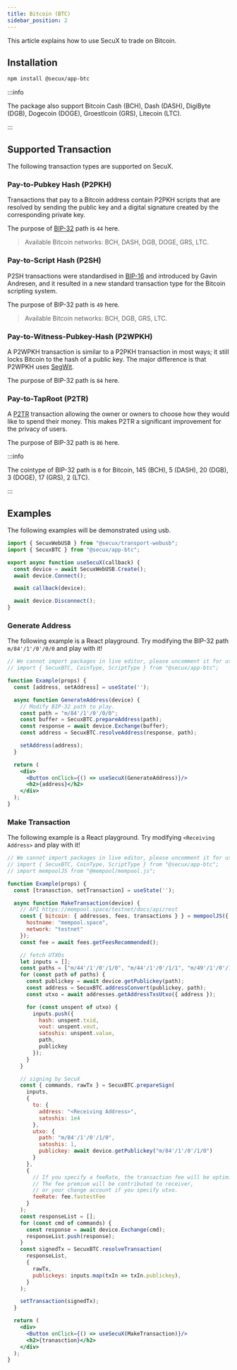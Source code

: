 ```yaml
---
title: Bitcoin (BTC)
sidebar_position: 2
---
```


This article explains how to use SecuX to trade on Bitcoin.

## Installation
```bash npm
npm install @secux/app-btc
```

:::info

The package also support Bitcoin Cash (BCH), Dash (DASH), DigiByte (DGB), Dogecoin (DOGE), Groestlcoin (GRS), Litecoin (LTC).

:::

## Supported Transaction
The following transaction types are supported on SecuX.

### Pay-to-Pubkey Hash (P2PKH)
Transactions that pay to a Bitcoin address contain P2PKH scripts that are resolved by sending the public key and a digital signature created by the corresponding private key.

The purpose of [BIP-32](https://github.com/Bitcoin/bips/blob/master/bip-0044.mediawiki) path is `44` here.

> Available Bitcoin networks: BCH, DASH, DGB, DOGE, GRS, LTC.

### Pay-to-Script Hash (P2SH)
P2SH transactions were standardised in [BIP-16](https://github.com/Bitcoin/bips/blob/master/bip-0016.mediawiki) and introduced by Gavin Andresen, and it resulted in a new standard transaction type for the Bitcoin scripting system. 

The purpose of BIP-32 path is `49` here.

> Available Bitcoin networks: BCH, DGB, GRS, LTC.

### Pay-to-Witness-Pubkey-Hash (P2WPKH)
A P2WPKH transaction is similar to a P2PKH transaction in most ways; it still locks Bitcoin to the hash of a public key. The major difference is that P2WPKH uses [SegWit](https://github.com/Bitcoin/bips/blob/master/bip-0141.mediawiki).

The purpose of BIP-32 path is `84` here.

### Pay-to-TapRoot (P2TR)
A [P2TR](https://github.com/bitcoin/bips/blob/master/bip-0341.mediawiki) transaction allowing the owner or owners to choose how they would like to spend their money. This makes P2TR a significant improvement for the privacy of users.

The purpose of BIP-32 path is `86` here.

:::info

The cointype of BIP-32 path is `0` for Bitcoin, 145 (BCH), 5 (DASH), 20 (DGB), 3 (DOGE), 17 (GRS), 2 (LTC).

:::

## Examples
The following examples will be demonstrated using usb.
```jsx
import { SecuxWebUSB } from "@secux/transport-webusb";
import { SecuxBTC } from "@secux/app-btc";

export async function useSecuX(callback) {
  const device = await SecuxWebUSB.Create();
  await device.Connect();

  await callback(device);

  await device.Disconnect();
}
```


### Generate Address
The following example is a React playground. Try modifying the BIP-32 path `m/84'/1'/0'/0/0` and play with it!
```jsx live
// We cannot import packages in live editor, please uncomment it for use.
// import { SecuxBTC, CoinType, ScriptType } from "@secux/app-btc";

function Example(props) {
  const [address, setAddress] = useState('');

  async function GenerateAddress(device) {
    // Modify BIP-32 path to play.
    const path = "m/84'/1'/0'/0/0";
    const buffer = SecuxBTC.prepareAddress(path);
    const response = await device.Exchange(buffer);
    const address = SecuxBTC.resolveAddress(response, path);

    setAddress(address);
  }

  return (
    <div>
      <Button onClick={() => useSecuX(GenerateAddress)}/>
      <h2>{address}</h2>
    </div>
  );
}
```

### Make Transaction
The following example is a React playground. Try modifying `<Receiving Address>` and play with it!
```jsx live
// We cannot import packages in live editor, please uncomment it for use.
// import { SecuxBTC, CoinType, ScriptType } from "@secux/app-btc";
// import mempoolJS from "@mempool/mempool.js";

function Example(props) {
  const [tranasction, setTransaction] = useState('');

  async function MakeTransaction(device) {
    // API https://mempool.space/testnet/docs/api/rest
    const { bitcoin: { addresses, fees, transactions } } = mempoolJS({
      hostname: "mempool.space",
      network: "testnet"
    });
    const fee = await fees.getFeesRecommended();

    // fetch UTXOs
    let inputs = [];
    const paths = ["m/44'/1'/0'/1/0", "m/44'/1'/0'/1/1", "m/49'/1'/0'/1/0"];
    for (const path of paths) {
      const publickey = await device.getPublickey(path);
      const address = SecuxBTC.addressConvert(publickey, path);
      const utxo = await addresses.getAddressTxsUtxo({ address });

      for (const unspent of utxo) {
        inputs.push({
          hash: unspent.txid,
          vout: unspent.vout,
          satoshis: unspent.value,
          path,
          publickey 
        });
      }
    }

    // signing by SecuX
    const { commands, rawTx } = SecuxBTC.prepareSign(
      inputs,
      {
        to: {
          address: "<Receiving Address>",
          satoshis: 1e4
        },
        utxo: {
          path: "m/84'/1'/0'/1/0",
          satoshis: 1,
          publickey: await device.getPublickey("m/84'/1'/0'/1/0")
        }
      },
      {
        // If you specify a feeRate, the transaction fee will be optimized.
        // The fee premium will be contributed to receiver,
        // or your change account if you specify utxo.
        feeRate: fee.fastestFee
      }
    );
    const responseList = [];
    for (const cmd of commands) {
      const response = await device.Exchange(cmd);
      responseList.push(response);
    }
    const signedTx = SecuxBTC.resolveTransaction(
      responseList, 
      {
        rawTx,
        publickeys: inputs.map(txIn => txIn.publickey),
      }
    );

    setTransaction(signedTx);
  }

  return (
    <div>
      <Button onClick={() => useSecuX(MakeTransaction)}/>
      <h2>{tranasction}</h2>
    </div>
  );
}
```
